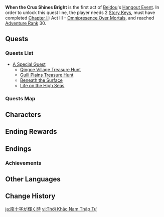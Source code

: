 {{Act Infobox
|image          = Story Card Hangout Beidou.png
|type           = Hangout
|actNum         = I
|character      = Beidou
|ARReq          = 30
|archonQuestReq = [[Chapter II]]: Act III - [[Omnipresence Over Mortals]]
|keyReq         = 2
}}
'''When the Crux Shines Bright ''' is the first act of [[Beidou]]'s [[Hangout Event]]. In order to unlock this quest line, the player needs 2 [[Story Key]]s, must have completed [[Chapter II]]: Act III - [[Omnipresence Over Mortals]], and reached [[Adventure Rank]] 30.
==Quests==
===Quests List===
* [[A Special Guest]]
** [[Qingce Village Treasure Hunt]]
** [[Guili Plains Treasure Hunt]]
** [[Beneath the Surface]]
** [[Life on the High Seas]]
{{clr}}
===Quests Map===
{{Map:When the Crux Shines Bright}}
==Characters==
{{Character Appearances|type=Hangout Event}}

==Ending Rewards==
{{Hangout Event Rewards
|1 hangout memory = {{Card|Adventure EXP|100}}<!--
------------------->{{Card|Primogem|20}}<!--
------------------->{{Card|Guide to Gold|3}}
|2 hangout memory = {{Card|Adventure EXP|100}}<!--
------------------->{{Card|Hero's Wit|5}}<!--
------------------->{{Card|Vajrada Amethyst Fragment|3}}
|3 hangout memory = {{Card|Adventure EXP|100}}<!--
------------------->{{Card|Primogem|20}}<!--
------------------->{{Card|Flash-Fried Filet|5}}
|4 hangout memory = {{Card|Adventure EXP|100}}<!--
------------------->{{Card|Hero's Wit|5}}<!--
------------------->{{Card|Vajrada Amethyst Fragment|3}}
|5 hangout memory = {{Card|Adventure EXP|100}}<!--
------------------->{{Card|Primogem|20}}<!--
------------------->{{Card|Guide to Gold|3}}
}}

==Endings==
{{Hangout Event Endings
|character    = Beidou
|act          = 1
|ending1      = Photography Class for Two
|ending1_text = Laughter breaks the solitude of the long-silent village, and the lonesome scene grows pleasant once again.
|ending2      = "Flirtatious"
|ending_alt2  = Flirtatious
|ending2_text = "I thought we agreed to strike a flirtatious pose..." "Sorry, you agreed with who again!?"
|ending3      = Once Everything is Over
|ending_alt3  = Once Everything Is Over
|ending3_text = Beidou hopes to see you onboard again someday.
|ending4      = Sakura Blooms Upon Guili Fell
|ending4_text = As the sakura from one's homeland sink into the sea, so too the wandering son's thoughts are delivered to his mother...
|ending5      = Between Us
|ending5_text = Community and cheer are the web that connects human hearts.
}}

===Achievements===
{{Achievement Topic Table|quest=When the Crux Shines Bright|requirements=1}}

==Other Languages==
{{Other Languages
|en      = When the Crux Shines Bright
|zhs     = 南十字闪耀时
|zhs_rm  = Nánshízi Shǎnyào Shí
|zht     = 南十字閃耀時
|zht_rm  = Nánshízi Shǎnyào Shí
|zh_tl   = Shining Moment of the Crux
|ja      = 南十字が輝く時
|ja_rm   = Minamijuuji ga Kagayaku Toki
|ja_tl   = When the Crux Glitters
|ko      = 남십자가 반짝이는 순간
|ko_rm   = Namsipjjaga Banjjagineun Sungan
|ko_tl   = When the Crux Shines
|es      = Cuando la Flota Crux brilla refulgente
|es_tl   = 
|fr      = Quand le Crux brille de mille feux
|fr_tl   = When the Crux Shines Brightly
|ru      = Когда сияет Южный Крест
|ru_tl   = When the Southern Cross Shines
|ru_note = "The Southern Cross" comes from the translations of "The Crux" in Chinese, Japanese, and Korean.
|th      = ช่วงเวลาเกรียงไกรของกองเรือ Crux
|th_rm   = 
|th_tl   = 
|vi      = Thời Khắc Nam Thập Tự
|vi_tl   = 
|de      = Sternstunde der Crux
|de_tl   = Crux' Great Moment
|id      = Saat Crux Bersinar Terang
|id_tl   = When the Crux Shines Bright
|pt      = Quando a Frota Crux Brilha
|pt_tl   = When the Crux Fleet Shines
|tr      = Güneyhaçı Parıldarken
|tr_tl   = 
|it      = Là dove splende la Crux
|it_tl   = 
}}

==Change History==
{{Change History|2.3}}

[[ja:南十字が輝く時]]
[[vi:Thời Khắc Nam Thập Tự]]